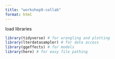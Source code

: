 ```yaml
---
title: "workshop9-collab"
format: html
---
```


load libraries

```r
library(tidyverse) # for wrangling and plotting
library(lterdatasampler) # for data access
library(ggeffects) # for models
library(here) # for easy file pathing
```

